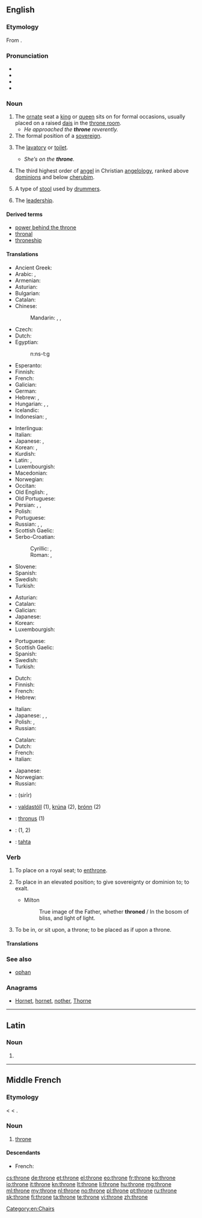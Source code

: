 {{also|Throne}}
==English==
{{wikipedia|Thrones}}

===Etymology===
From {{etyl|grc}} {{term|θρόνος||chair, throne|tr=thronos|lang=grc}}.

===Pronunciation===
* {{IPA|/θrəʊn/}}
* {{audio|en-us-throne.ogg|Audio (US)}}
* {{rhymes|əʊn}}
* {{homophones|thrown|lang=en}}

===Noun===
{{en-noun}}

# The [[ornate]] seat a [[king]] or [[queen]] sits on for formal occasions, usually placed on a raised [[dais]] in the [[throne room]].
#* ''He approached the '''throne''' reverently.''
# The formal position of a [[sovereign]].
# {{colloquial}} The [[lavatory]] or [[toilet]].
#* ''She’s on the '''throne'''.''
# {{context|Biblical tradition}} The third highest order of [[angel]] in Christian [[angelology]], ranked above [[dominion]]s and below [[cherub]]im.
# {{music}} A type of [[stool]] used by [[drummer]]s.
# {{figuratively}} The [[leadership]].

====Derived terms====
* [[power behind the throne]]
* [[thronal]]
* [[throneship]]

====Translations====
{{trans-top|ornate seat}}
* Ancient Greek: {{tø|grc|θρόνος|tr=thronos|m}}
* Arabic: {{t-|ar|عرش|m|tr=3arsh|sc=Arab}}, {{t-|ar|كرسي|m|alt=كُرْسِيّ|tr=kúrsiy}}
* Armenian: {{t-|hy|գահ|tr=gah}}
* Asturian: {{t|ast|tronu|m}}
* Bulgarian: {{t+|bg|престол|m|tr=prestól|sc=Cyrl}}
* Catalan: {{t-|ca|tron|m}}
* Chinese:
*: Mandarin: {{t|zh|寶座|sc=Hani}}, {{t|zh|宝座|tr=bǎozuò|sc=Hani}}, {{t|zh|王座|tr=wángzuò|sc=Hani}}
* Czech: {{t+|cs|trůn|m}}
* Dutch: {{t+|nl|troon|m}}
* Egyptian: {{tø|egy|nst|sc=Egyp}}
*: <hiero>n:ns-t:g</hiero>
* Esperanto: {{t+|eo|trono|xs=Esperanto}}
* Finnish: {{t+|fi|valtaistuin}}
* French: {{t+|fr|trône|m}}
* Galician: {{t|gl|trono|m}}
* German: {{t+|de|Thron|m}}
* Hebrew: {{t+|he|כס|m|tr=kés}}, {{t-|he|כיסא מלכות|m|alt=כִּיסֵּא מַלְכוּת|tr=kisé malkhút}}
* Hungarian: {{t+|hu|trón}}, {{t-|hu|trónus}}, {{t-|hu|trónszék}}
* Icelandic: {{t+|is|hásæti}}
* Indonesian: {{t+|id|singgasana}}, {{t+|id|tahta}}
{{trans-mid}}
* Interlingua: {{t-|ia|throno}}
* Italian: {{t+|it|trono|m}}
* Japanese: {{t-|ja|王座|ōza|an}}, {{t-|ja|玉座|tr=ぎょくざ, gyokuza|sc=Jpan}}
* Korean: {{t-|ko|와좌|tr=wangjwa|sc=Kore}}, {{t-|ko|옥좌|tr=okjwa|sc=Kore}}
* Kurdish: {{t+|ku|text|m}}
* Latin: {{t-|la|thronus|m}}, {{t-|la|sedem|f}}
* Luxembourgish: {{t-|lb|Troun|m}}
* Macedonian: {{t-|mk|престол|m}}
* Norwegian: {{t-|no|trone|c}}
* Occitan: {{t|oc|tron|m}}
* Old English: {{t-|ang|gifstol|m|alt=ġifstōl|xs=Old English}}, {{t-|ang|setl|n|xs=Old English}}
* Old Portuguese: {{tø|roa-ptg|trõo}}
* Persian: {{t+|fa|تخت|tr=taxt|sc=fa-Arab}}, {{t+|fa|عرش|tr='arš|sc=fa-Arab}}, {{t+|fa|سریر|tr=sarir|sc=fa-Arab}}
* Polish: {{t+|pl|tron|m}}
* Portuguese: {{t+|pt|trono|m}}
* Russian: {{t+|ru|трон|m|tr=tron}}, {{t+|ru|престол|m|tr=prestól}}, {{t+|ru|стол|m|tr=stol}}
* Scottish Gaelic: {{t-|gd|rìgh-chathair|m|xs=Scottish Gaelic}}
* Serbo-Croatian:
*: Cyrillic: {{t-|sh|престо|m}}, {{t-|sh|трон|m}}
*: Roman: {{t-|sh|presto|m}}, {{t-|sh|tron|m}}
* Slovene: {{t+|sl|prestol|m}}
* Spanish: {{t-|es|trono|m}}
* Swedish: {{t+|sv|tron|c}}
* Turkish: {{t+|tr|taht}}
{{trans-bottom}}

{{trans-top|position}}
* Asturian: {{t|ast|tronu|m}}
* Catalan: {{t-|ca|tron|m}}
* Galician: {{t|gl|trono|m}}
* Japanese: {{t-|ja|王位|tr=おうい, ōi}}
* Korean: {{t-|ko|왕위|tr=wangwi|sc=Kore}}
* Luxembourgish: {{t-|lb|Troun|m}}
{{trans-mid}}
* Portuguese: {{t|pt|trono|m}}
* Scottish Gaelic: {{t-|gd|rìgh-chathair|m|xs=Scottish Gaelic}}
* Spanish: {{t|es|trono|m}}
* Swedish: {{t+|sv|tronen}}
* Turkish: {{t+|tr|taht}}
{{trans-bottom}}

{{trans-top|lavatory or toilet}}
* Dutch: {{t+|nl|gemak|n}}
* Finnish: {{t+|fi|valtaistuin}}
* French: {{t+|fr|trône|m}}
* Hebrew: {{t+|he|אסלה|f|tr=aslá}}
{{trans-mid}}
* Italian: {{t+|it|trono|m}}
* Japanese: {{t-|ja|便器|tr=べんき, benki}}, {{t-|ja|便座|tr=べんざ, benza}}, {{t+|ja|トイレ|tr=toire}}
* Polish: {{t+|pl|tron|m}}, {{t+|pl|sedes|m}}
* Russian: {{t+|ru|трон|m|tr=tron}}
{{trans-bottom}}

{{trans-top|third highest order of angel}}
* Catalan: {{t-|ca|tron|m}}
* Dutch: {{t+|nl|troon|m}}
* French: {{t+|fr|trône|m}}
* Italian: {{t+|it|trono|m}}
{{trans-mid}}
* Japanese: {{t-|ja|座天使|tr=ざてんし, zatenshi}}
* Norwegian: {{t-|no|trone|c}}
* Russian: {{t+|ru|престол|m|tr=prestól}}
{{trans-bottom}}

{{checktrans-top}}
* {{ttbc|ar}}: {{Arab|[[سرير]]}} (sirīr) {{m}}
* {{ttbc|is}}: [[valdastóll]] {{m}} (1), [[krúna]] {{f}} (2), [[þrónn]] {{m}} (2)
* {{ttbc|la}}: [[thronus]] {{m}} (1)
{{trans-mid}}
* {{ttbc|ro}}: {{t-|ro|tron|n}} (1, 2)
* {{ttbc|tr}}: [[tahta]]
{{trans-bottom}}

===Verb===
{{en-verb|thron|es}}

# {{transitive|archaic}} To place on a royal seat; to [[enthrone]].
# {{transitive|archaic}} To place in an elevated position; to give sovereignty or dominion to; to exalt.
#* {{rfdate}} Milton
#*: True image of the Father, whether '''throned''' / In the bosom of bliss, and light of light.
# {{intransitive|archaic}} To be in, or sit upon, a throne; to be placed as if upon a throne.

====Translations====
{{trans-see|enthrone}}

===See also===
* [[ophan]]

===Anagrams===
* [[Hornet#English|Hornet]], [[hornet#English|hornet]], [[nother#English|nother]], [[Thorne#English|Thorne]]

[[Category:en:Chairs]]

----

==Latin==

===Noun===
{{la-noun-form|throne}}

# {{inflection of|thronus|thronus|voc|s|lang=la}}

----

==Middle French==

===Etymology===
{{etyl|fro|frm}} {{term|trone|lang=fro}} < {{etyl|la|frm}} {{term|thronus|lang=la}} < {{etyl|grc|frm}} {{term|θρόνος||chair, throne|tr=thronos|lang=grc}}.

===Noun===
{{frm-noun|m}}

# [[#English|throne]]

====Descendants====
* French: {{l|fr|trône}}

[[cs:throne]]
[[de:throne]]
[[et:throne]]
[[el:throne]]
[[eo:throne]]
[[fr:throne]]
[[ko:throne]]
[[io:throne]]
[[it:throne]]
[[kn:throne]]
[[lt:throne]]
[[li:throne]]
[[hu:throne]]
[[mg:throne]]
[[ml:throne]]
[[my:throne]]
[[nl:throne]]
[[no:throne]]
[[pl:throne]]
[[pt:throne]]
[[ru:throne]]
[[sk:throne]]
[[fi:throne]]
[[ta:throne]]
[[te:throne]]
[[vi:throne]]
[[zh:throne]]